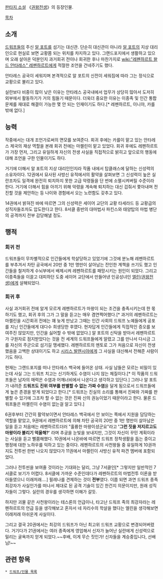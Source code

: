 [[판타지 소설]] 《[[권왕전생]]》의 등장인물.

[[목차]]

== 소개 ==
[[드워프]]들의 주신 [[알 포트]]를 섬기는 대신관. 단순히 대신관이 아니라 [[알 포트]]의 지상 대리인으로 현실로 보면 교황쯤 되는 위치를 차지하고 있다. 그랜드포지에서 생활하고 있으며 오래 살아온 덕분인지 과거회귀 전이나 회귀한 후나 마찬가지로 [[wiki:"레펜하르트 왈드 안타레스" 레펜하르트]]에게 적절한 조언을 건네주기도 했다.

안타레스 공국이 세워지며 본격적으로 알 포트의 신전이 세워짐에 따라 그는 정식으로 교황으로 불리고 있다. 

실란보다 비중이 많이 낮은 이유는 안타레스 공국내에서 업무가 상당히 많아서 도저히 외부에서 활동하기가 거의 힘들기 때문이다. 더욱더 중요한 이유는 이종족 및 인간 통합문제를 재대로 해결이 가능한 몇 안 되는 인재이기도 하다.[* 레펜하르트, 이니야, 카를밖에 없다.]

== 능력 ==
작중에서는 대개 조언가로써의 면모를 보여준다. 회귀 후에는 카를이 맡고 있는 안타레스 제국의 재상 역할을 본래 회귀 전에는 마켈린이 맡고 있었다. 회귀 후에도 레펜하르트가 가장 먼저, 그리고 유일하게 자신의 전생 사실을 직접적으로 밝히고 앞으로의 행동에 대해 조언을 구한 인물이기도 하다.

거기에 더해서 알 포트의 지상 대리인인지라 작품 내에서 탑클래스에 달하는 신성력의 소유자이다. 12권에서 묘사된 사방신 유적에서의 활약을 살펴보면 그 신성력이 높은 실란조차도 일격에 완전히 퇴치하지 못한 고급 악령들을 단 번에 소멸시켜버릴 수준이라 한다. 거기에 더해서 힘을 아끼기 위해 악령을 계속해 퇴치하는 대신 겁줘서 쫓아내며 전진할 것을 제안하는 등 나이와 경험에서 오는 노련함도 갖추고 있다.

14권에서 밝혀진 바에 따르면 그의 신성력은 세이어 교단의 교황 타세라드 등 교황급의 성직자들조차도 압도한다고 한다. 8서클 중반의 대마법사 파킨스와 태양탑의 마법 병단의 공격까지 전부 감당해낼 정도.

== 행적 ==
=== 회귀 전 ===
드워프들이 무차별적으로 인간들에게 학살당하고 있었기에 그것에 분노해 레펜하르트를 부추겨서 차탄 공국에서 20만 중 1만 명만이 살아남는 잔인한 계책을 쓰기도 했고 인간들을 철저하게 수뇌부에서 배제시켜 레펜하르트를 패망시키는 원인이 되었다. 그리고 이종족들을 이끌고 대피하던 도중 세이어 교단에서 만들어낸 인공성녀인 [[엘린(권왕전생)]]에게 살해되었다.
=== 회귀 후 ===
사실 과거회귀 전에 알게 모르게 레펜하르트가 마왕이 되는 조건을 충족시키는데 한 몫하기도 했고, 회귀 후의 그가 그 말을 듣고는 매우 겸연쩍어했다.[* 과거의 레펜하르트는 마켈린을 시간회귀 전에는 꽤 늦게 만났고 그때는 인간 사회의 드워프 노예들에게 공포를 지닌 인간들에게 대다수 희생당한 후였다. 현자답게 인간들에게 직접적인 증오를 보여주진 않았지만, 인간을 싫어할 수 밖에 없었다.] 알 포트의 신탁을 받아서 레펜하르트가 구원자로 점지받았다는 것을 전 세계의 드워프들에게 알렸고 그를 만나서 다시금 그를 자신의 주군으로 섬기길 맹세했다. 레펜하르트의 멘토로 그가 처음으로 자신이 전생했음을 고백한 상대이기도 하고 [[시리스 발렌시아]]에게 그 사실을 대신해서 전해준 사람이기도 하다. 

현재는 그랜드포지를 떠나 안타레스 백국에 들어온 상태. 사실 남들은 모르는 비밀이 있는데 사실 그는 드워프 치고는 신기하게도 수염이 나지 않는 체질이다.[* 이 작품의 드워프들은 남자의 매력은 수염과 어깨너비에서 나온다고 생각하고 있단다.] 그러나 알 포트가 내려준 '''드워프도 진위 여부를 판별할 수 없는 가짜 수염'''을 달게 됨으로서 드워프들에게 높은 존경을 받게 되었다고 한다.[* 드워프는 진실의 소리를 통해서 진짜와 가짜를 판별할 수 있기에 그조차 할 수 없는 것은 진짜 신의 권능이었기 때문이라고 한다. 물론 드워프들은 마켈린이 수염이 없는걸 알고 있다.]

6권후부터 간간히 활약보이면서 안타레스 백국에서 안 보이는 쪽에서 지원을 담당하는 역할을 맡았고, 9권에서 레펜하르트에 의해 차탄 공국의 20만 중 1만 명만이 살아남은 일을 듣고 처음에는 레펜하르트더러 "훌륭한 마왕이셨군요"라고 ''''그런 짓을 저지르고도 마왕이라 불리기 억울해?'''' 라며 추궁을 눈빛을 보내지만, 그것이 자신이 꾸민 계획이라는 사실을 듣고 뻘쭘해했다. 10권에서 나온바에 따르면 드워프 정착생활을 돕는 중이고 행정에 대한 노하우를 익하고 있는 중이다. 레펜하르트의 사천왕들 중 유일하게 10권까지도 전투씬 한번 나오지 않았다가 11권에서 마켈린이 사방신 유적 파견 멤버에 포함되었다.

그러나 전투씬을 보여줄 것이라는 기대와는 달리, 그냥 7서클인[* 그렇지만 일반적인 7서클로 보기가 어렵다. 8서클에 가까운 수준인데다가 레펜하르트의 마법전투 이론을 받아들였으니 이래저래….] 필레나를 견제하는 것이 '''전부'''였다. 이쯤 되면 과연 드워프 종족 최강자가 사실인가를 떠나서 제대로 된 공격 기술이 있긴 한건지 의문이지만, 원래 성직자들이 그렇다. 실란의 경우를 생각하면 이해가 갈듯.

하지만 괴물 같은 사천왕이라는 테스론의 언급이나, 타고난 드워프 족의 최강자라는 레펜하르트의 언급 등을 생각해보고 혼자서 네 자리수의 학살을 했다는 엘린을 생각해보면 이래저래 아쉬운게 사실이다.

그리고 결국 20권에서는 최강의 드워프가 아닌 최고위 드워프 교황으로 변경되어버렸다. 거기다가 21권에서는 여러 종족에게 영업해서 신자가 늘어난 실란에게 신성력으로 밀리는 굴욕까지 얻게 되었다.~~후배, 이게 무슨 짓인가! 신자들을 계승중입니다, 선배님!~~
== 관련 항목 ==
 * [[드워프/인물 목록]]
